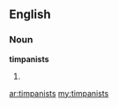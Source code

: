 ==English==

===Noun===
'''timpanists'''

# {{plural of|[[timpanist]]}}

[[ar:timpanists]]
[[my:timpanists]]